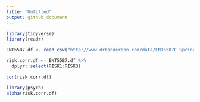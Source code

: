 ```yaml
---
title: "Untitled"
output: github_document
---
```


```r
library(tidyverse)
library(readr)

ENT5587.df <- read_csv("http://www.drbanderson.com/data/ENT5587C_Spring2018.csv")

risk.corr.df <- ENT5587.df %>%
  dplyr::select(RISK1:RISK3)

cor(risk.corr.df)
```

```r
library(psych)
alpha(risk.corr.df)
```

